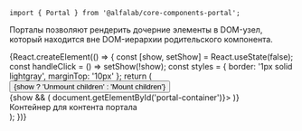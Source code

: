 


<Meta
    title='Компоненты/Portal'
    component={Portal}
/>


<!-- Docs -->

<ComponentHeader
    name='Portal'
    version={version}
    package='@alfalab/core-components-portal'
    stage={2}
/>

```tsx
import { Portal } from '@alfalab/core-components-portal';
```

Порталы позволяют рендерить дочерние элементы в DOM-узел, который находится вне DOM-иерархии родительского компонента.

<Preview>
    {React.createElement(() => {
        const [show, setShow] = React.useState(false);
        const handleClick = () => setShow(!show);
        const styles = { border: '1px solid lightgray', marginTop: '10px' };
        return (
            <div>
                <Button onClick={handleClick}>{show ? 'Unmount children' : 'Mount children'}</Button>
                <div>
                    {show && (
                        <Portal getPortalContainer={() => document.getElementById('portal-container')}>
                            <Icon />
                        </Portal>
                    )}
                </div>
                <div id='portal-container' style={styles}>
                    <div>Контейнер для контента портала</div>
                </div>
            </div>
        );
    })}
</Preview>


<Props of={Portal} />

